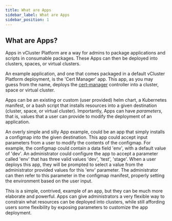 ```yaml
---
title: What are Apps
sidebar_label: What are Apps
sidebar_position: 1
---
```


## What are Apps?

Apps in vCluster Platform are a way for admins to package applications and scripts in consumable packages.
These Apps can then be deployed into clusters, spaces, or virtual clusters.

An example application, and one that comes packaged in a default vCluster Platform deployment, is the 'Cert
Manager' app. This app, as you may guess from the name, deploys the
[cert-manager](https://github.com/cert-manager/cert-manager) controller into a cluster, space or
virtual cluster.

Apps can be an existing or custom (user provided) helm chart, a Kubernetes manifest, or a bash
script that installs resources into a given destination (cluster, space, or virtual cluster).
Importantly, Apps can have _parameters_, that is, values that a user can provide to modify the
deployment of an application.

An overly simple and silly App example, could be an app that simply installs a configmap into
the given destination. This app could accept input parameters from a user to modify the contents
of the configmap. For example, the configmap could contain a data field 'env', with a default
value of 'dev'. An administrator could configure the app to accept a parameter called 'env' that
has three valid values 'dev', 'test', 'stage'. When a user deploys this app, they will be
prompted to select a value from the administrator provided values for this 'env' parameter. The
administrator can then refer to this parameter in the configmap manifest, properly setting the
environment based on the user input.

This is a simple, contrived, example of an app, but they can be much more elaborate and powerful.
Apps can give administrators a very flexible way to constrain what resources can be
deployed into clusters, while still affording users some flexibility by exposing parameters to
customize the app deployment.
